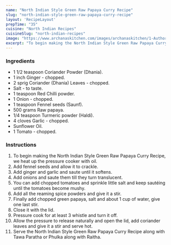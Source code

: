 ---
name: "North Indian Style Green Raw Papaya Curry Recipe"
slug: "north-indian-style-green-raw-papaya-curry-recipe"
layout: 'RecipeLayout'
prepTime: "35"
cuisine: "North Indian Recipes"
cuisineSlug: "north-indian-recipes"
image: "https://www.archanaskitchen.com/images/archanaskitchen/1-Author/sibyl_sunitha/North_Indian_Style_Green_Raw_Papaya_Curry_Recipe_.jpg"
excerpt: "To begin making the North Indian Style Green Raw Papaya Curry Recipe, we heat up the pressure cooker with oil"
---

### Ingredients

- 1 1/2 teaspoon Coriander Powder (Dhania).
- 1 inch Ginger - chopped.
- 2 sprig Coriander (Dhania) Leaves - chopped.
- Salt - to taste.
- 1 teaspoon Red Chilli powder.
- 1 Onion - chopped.
- 1 teaspoon Fennel seeds (Saunf).
- 500 grams Raw papaya.
- 1/4 teaspoon Turmeric powder (Haldi).
- 4 cloves Garlic - chopped.
- Sunflower Oil.
- 1 Tomato - chopped.

### Instructions

1. To begin making the North Indian Style Green Raw Papaya Curry Recipe, we heat up the pressure cooker with oil.
1. Add fennel seeds and allow it to crackle.
1. Add ginger and garlic and saute until it softens.
1. Add onions and saute them till they turn translucent.
1. You can add chopped tomatoes and sprinkle little salt and keep sautéing until the tomatoes become mushy.
1. Add all the reaming spice powders and give it a stir.
1. Finally add chopped green papaya, salt and about 1 cup of water, give one last stir.
1. Close it with the lid.
1. Pressure cook for at least 3 whistle and turn it off.
1. Allow the pressure to release naturally and open the lid, add coriander leaves and give it a stir and serve hot.
1. Serve the North Indian Style Green Raw Papaya Curry Recipe along with Tawa Paratha or Phulka along with Raitha.
